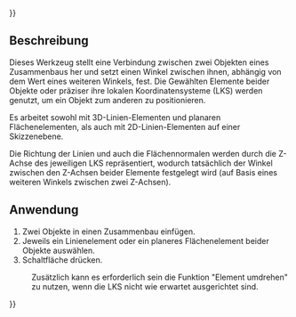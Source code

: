 {{UnfinishedDocu{{#translation:}}}}
<languages/>

{{Docnav/de
|[[Assembly3_ConstraintPointDistance/de|Abstand zweier Punkte]]
|[[Assembly3_ConstraintPointsSymmetric/de|Symmetrische Punkte]]
|[[Assembly3_Workbench/de|Assembly3]]
|IconL=Assembly_ConstraintEqualAngle.svg
|IconR=Assembly_ConstraintPointsSymmetric.svg
|IconC=Assembly3_workbench_icon.svg
}}

{{GuiCommand/de
|Name=Assembly3 ConstraintEqualAngle
|Name/de=Assembly3 GleicheWinkel
|Icon=Assembly_ConstraintEqualAngle.svg
|Workbenches=[[Assembly3_Workbench/de|Assembly3]]
}}

== Beschreibung ==

Dieses Werkzeug stellt eine Verbindung zwischen zwei Objekten eines Zusammenbaus her und setzt einen Winkel zwischen ihnen, abhängig von dem Wert eines weiteren Winkels, fest. Die Gewählten Elemente beider Objekte oder präziser ihre lokalen Koordinatensysteme (LKS) werden genutzt, um ein Objekt zum anderen zu positionieren.

Es arbeitet sowohl mit 3D-Linien-Elementen und planaren Flächenelementen, als auch mit 2D-Linien-Elementen auf einer Skizzenebene. 

Die Richtung der Linien und auch die Flächennormalen werden durch die Z-Achse des jeweiligen LKS repräsentiert, wodurch tatsächlich der Winkel zwischen den Z-Achsen beider Elemente festgelegt wird (auf Basis eines weiteren Winkels zwischen zwei Z-Achsen).


== Anwendung == 

# Zwei Objekte in einen Zusammenbau einfügen.
# Jeweils ein Linienelement oder ein planeres Flächenelement beider Objekte auswählen.
# Schaltfläche {{Button|[[Image:Assembly_ConstraintEqualAngle.svg|16px]] [[Assembly3_ConstraintEqualAngle/de|Gleiche Winkel]]}} drücken.


:Zusätzlich kann es erforderlich sein die Funktion "Element umdrehen" zu nutzen, wenn die LKS nicht wie erwartet ausgerichtet sind.


{{Docnav/de
|[[Assembly3_ConstraintPointDistance/de|Abstand zweier Punkte]]
|[[Assembly3_ConstraintPointsSymmetric/de|Symmetrische Punkte]]
|[[Assembly3_Workbench/de|Assembly3]]
|IconL=Assembly_ConstraintEqualAngle.svg
|IconR=Assembly_ConstraintPointsSymmetric.svg
|IconC=Assembly3_workbench_icon.svg
}}

{{Userdocnavi{{#translation:}}}}